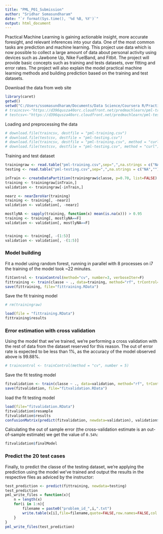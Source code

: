 ```yaml
---
title: "PML_P01_Submission"
author: "Sridhar Somasundharam"
date: "`r format(Sys.time(), '%d %B, %Y')`"
output: html_document
---
```

Practical Machine Learning is gaining actionable insight, more accurate foresight, and relevant inferences into your data. One of the most common tasks are prediction and machine learning. This project use data which is now possible to collect a large amount of data about personal activity using devices such as Jawbone Up, Nike FuelBand, and Fitbit.  The project will provide basic concepts such as training and tests datasets, over fitting and error rates. The project will also explain the model practical machine learning methods and building prediction based on the training and test datasets. 

Download the data from web site

```r
library(caret)
getwd()
setwd("C:/Users/ssomasundharam/Documents/Data Science/Coursera R/Practical Machine Learning")
# traincsv<-"https://d396qusza40orc.cloudfront.net/predmachlearn/pml-training.csv"
# testcsv<-"https://d396qusza40orc.cloudfront.net/predmachlearn/pml-testing.csv"

```

Loading and preprocessing the data

```r

# download.file(traincsv, destfile = "pml-training.csv")
# download.file(testcsv, destfile = "pml-testing.csv")
# download.file(traincsv, destfile = "pml-training.csv", method = "curl")
# download.file(testcsv, destfile = "pml-testing.csv", method = "curl")

```

Training and test dataset

```r

trainingraw <- read.table("pml-training.csv",sep=",",na.strings = c("NA",""),header=TRUE)
testing <- read.table("pml-testing.csv",sep=",",na.strings = c("NA",""),header=TRUE)

inTrain <- createDataPartition(trainingraw$classe, p=0.70, list=FALSE)
training <- trainingraw[inTrain,]
validation <- trainingraw[-inTrain,]

nearz <- nearZeroVar(training)
training <- training[, -nearz]
validation <- validation[, -nearz]

mostlyNA <- sapply(training, function(x) mean(is.na(x))) > 0.95
training <- training[, mostlyNA==F]
validation <- validation[, mostlyNA==F]


training <- training[, -(1:5)]
validation <- validation[, -(1:5)]

```

### Model building

Fit a model using random forest, running in parallel with 8 processes on i7 the training of the model took ~22 minutes.

```r

fitControl <- trainControl(method="cv", number=3, verboseIter=F)
fittraining <- train(classe ~ ., data=training, method="rf", trControl=fitControl)
save(fittraining, file="fittraining.RData")

```

Save the fit training model

```r

# rm(trainingraw)

load(file = "fittraining.RData")
fittraining$results

```

### Error estimation with cross validation

Using the model that we've trained, we're performing a cross validation with the rest of data from the dataset reserved for this reason. The out of error rate is expected to be less than 1%, as the accuracy of the model observed above is 99.88%.

```r

# traincontrol <- trainControl(method = "cv", number = 5)

```

Save the fit testing model

```r

fitvalidation <- train(classe ~ ., data=validation, method="rf", trControl=fitControl)
save(fitvalidation, file="fitvalidation.RData")

```

load the fit testing model

```r

load(file="fitvalidation.RData")
fitvalidation$resample
fitvalidation$results
confusionMatrix(predict(fitvalidation, newdata=validation), validation$classe)

```

Calculating the out of sample error (the cross-validation estimate is an out-of-sample estimate) we get the value of `0.54%`:

```r

fitvalidation$finalModel

```

### Predict the 20 test cases

Finally, to predict the classe of the testing dataset, we're applying the prediction using the model we've trained and output the results in the respective files as adviced by the instructor:

```r

test_prediction <- predict(fittraining, newdata=testing)
test_prediction
pml_write_files = function(x){
    n = length(x)
    for(i in 1:n){
        filename = paste0("problem_id_",i,".txt")
        write.table(x[i],file=filename,quote=FALSE,row.names=FALSE,col.names=FALSE)
    }
}
pml_write_files(test_prediction)

```
